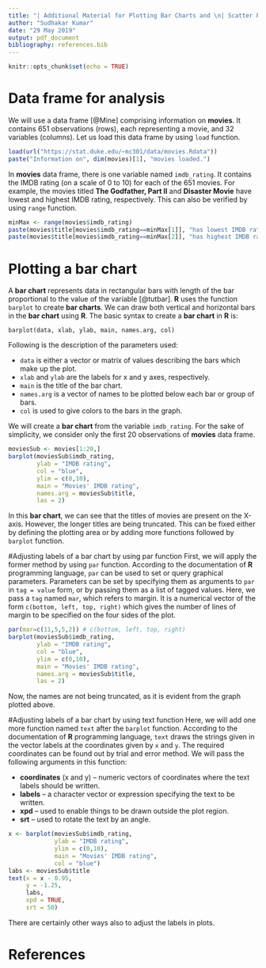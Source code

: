 ```yaml
---
title: "| Additional Material for Plotting Bar Charts and \n| Scatter Plot\n"
author: "Sudhakar Kumar"
date: "29 May 2019"
output: pdf_document
bibliography: references.bib
---
```


```r
knitr::opts_chunk$set(echo = TRUE)
```

# Data frame for analysis
We will use a data frame [@Mine] comprising information on **movies**. It contains 651 observations (rows), each representing a movie, and 32 variables (columns). Let us load this data frame by using `load` function.

```r
load(url("https://stat.duke.edu/~mc301/data/movies.Rdata"))
paste("Information on", dim(movies)[1], "movies loaded.")
```

In **movies** data frame, there is one variable named `imdb_rating`. It contains the IMDB rating (on a scale of 0 to 10) for each of the 651 movies. For example, the movies titled **The Godfather, Part II** and **Disaster Movie** have lowest and highest IMDB rating, respectively. This can also be verified by using `range` function.   

```r
minMax <- range(movies$imdb_rating)
paste(movies$title[movies$imdb_rating==minMax[1]], "has lowest IMDB rating of", minMax[1])
paste(movies$title[movies$imdb_rating==minMax[2]], "has highest IMDB rating of", minMax[2])
```

# Plotting a bar chart
A **bar chart** represents data in rectangular bars with length of the bar proportional to the value of the variable [@tutbar]. **R** uses the function `barplot` to create **bar charts**. We can draw both vertical and horizontal bars in the **bar chart** using **R**. The basic syntax to create a **bar chart** in **R** is: 

`barplot(data, xlab, ylab, main, names.arg, col)`

Following is the description of the parameters used:

* `data` is either a vector or matrix of values describing the bars which make up the plot.
* `xlab` and `ylab` are the labels for x and y axes, respectively.
* `main` is the title of the bar chart.
* `names.arg` is a  vector of names to be plotted below each bar or group of bars.
* `col` is used to give colors to the bars in the graph.

We will create a **bar chart** from the variable `imdb_rating`. For the sake of simplicity, we consider only the first 20 observations of **movies** data frame. 

```r
moviesSub <- movies[1:20,]
barplot(moviesSub$imdb_rating,
        ylab = "IMDB rating",
        col = "blue",
        ylim = c(0,10),
        main = "Movies' IMDB rating",
        names.arg = moviesSub$title,
        las = 2)
```

In this **bar chart**, we can see that the titles of movies are present on the X-axis. However, the longer titles are being truncated. This can be fixed either by defining the plotting area or by adding more functions followed by `barplot` function. 

#Adjusting labels of a bar chart by using par function 
First, we will apply the former method by using `par` function. According to the documentation of **R** programming language, `par` can be used to set or query graphical parameters. Parameters can be set by specifying them as arguments to `par` in `tag = value` form, or by passing them as a list of tagged values. Here, we pass a `tag` named `mar`, which refers to margin. It is a numerical vector of the form `c(bottom, left, top, right)` which gives the number of lines of margin to be specified on the four sides of the plot.

```r
par(mar=c(11,5,5,2)) # c(bottom, left, top, right)
barplot(moviesSub$imdb_rating,
        ylab = "IMDB rating",
        col = "blue",
        ylim = c(0,10),
        main = "Movies' IMDB rating",
        names.arg = moviesSub$title,
        las = 2)
```

Now, the names are not being truncated, as it is evident from the graph plotted above.

#Adjusting labels of a bar chart by using text function 
Here, we will add one more function named `text` after the `barplot` function. According to the documentation of **R** programming language, `text` draws the strings given in the vector labels at the coordinates given by `x` and `y`. The required coordinates can be found out by trial and error method. We will pass the following arguments in this function:

* **coordinates** (x and y) -- numeric vectors of coordinates where the text labels should be written. 
* **labels** -- a character vector or expression specifying the text to be written.
* **xpd** -- used to enable things to be drawn outside the plot region.
* **srt** -- used to rotate the text by an angle.

```r
x <- barplot(moviesSub$imdb_rating, 
             ylab = "IMDB rating",
             ylim = c(0,10),
             main = "Movies' IMDB rating",
             col = "blue")
labs <- moviesSub$title
text(x = x - 0.95, 
     y = -1.25, 
     labs, 
     xpd = TRUE, 
     srt = 50)
```

There are certainly other ways also to adjust the labels in plots. 

# References 